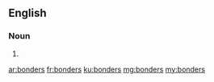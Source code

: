 ==English==

===Noun===
{{head|en|plural}}

# {{plural of|bonder|lang=en|nocat=1}}

[[ar:bonders]]
[[fr:bonders]]
[[ku:bonders]]
[[mg:bonders]]
[[my:bonders]]